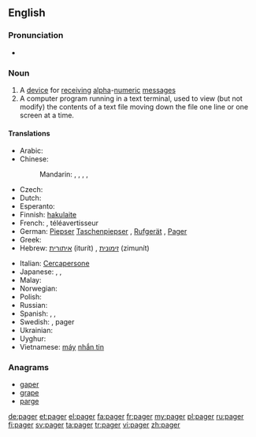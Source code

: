 ==English==

===Pronunciation===
* {{rhymes|eɪdʒə(r)}}

===Noun===
{{en-noun}}

# A [[device]] for [[receive|receiving]] [[alpha]]-[[numeric]] [[message]]s
# A computer program running in a text terminal, used to view (but not modify) the contents of a text file moving down the file one line or one screen at a time.

====Translations====
{{trans-top|device}}
* Arabic: {{t-|ar|بيجر|m|tr=beyjer, peyjer}}
* Chinese:
*: Mandarin: {{t|cmn|呼叫器|tr=hūjiàoqì|sc=Hani}},  {{t-|cmn|BB機|sc=Hani}},  {{t-|cmn|BB机|tr=bībī-jī|sc=Hani}}, {{t-|cmn|BP機|sc=Hani}},  {{t-|cmn|BP机|tr=bīpī-jī|sc=Hani}}
* Czech: {{t-|cs|pager|m}}
* Dutch: {{t-|nl|bieper}}
* Esperanto: {{t-|eo|poŝmesaĝilo}}
* Finnish: [[hakulaite]]
* French: {{t+|fr|bip|m}}, téléavertisseur
* German: [[Piepser]] {{g|m}} [[Taschenpiepser]] {{g|m}}, [[Rufgerät]] {{g|n}}, [[Pager]] {{g|m}}
* Greek: {{t-|el|τηλεειδοποιητής|m|tr=tileeidopoiitís|sc=Grek}}
* Hebrew: [[איתורית]] (iturít) {{g|f}}, [[זימונית]] (zimunít) {{g|f}}
{{trans-mid}}
* Italian: [[Cercapersone]] {{g|m}}
* Japanese: {{t-|ja|ポケットベル|tr=pokettoberu}},  {{t-|ja|ポケベル|tr=pokeberu}},  {{t-|ja|ページャ|tr=pēja}}
* Malay: {{t-|ms|alat kelui}}
* Norwegian: {{t-|no|personsøker|m}}
* Polish: {{l|pl|pager}} {{g|m}}
* Russian: {{t+|ru|пейджер|m|tr=péjdžer}}
* Spanish: {{t-|es|buscapersonas|m}}, {{t-|es|bíper|m}}, {{t+|es|busca|m}}
* Swedish: {{t-|sv|personsökare}}, pager
* Ukrainian: {{t+|uk|пейджер|m|tr=péjdžer}}
* Uyghur: {{t-|ug|چاقىرغۇ|tr=chaqirghu|sc=ug-Arab}}
* Vietnamese: [[máy]] [[nhắn tin]]
{{trans-bottom}}

===Anagrams===
* [[gaper#English|gaper]]
* [[grape#English|grape]]
* [[parge#English|parge]]

[[de:pager]]
[[et:pager]]
[[el:pager]]
[[fa:pager]]
[[fr:pager]]
[[my:pager]]
[[pl:pager]]
[[ru:pager]]
[[fi:pager]]
[[sv:pager]]
[[ta:pager]]
[[tr:pager]]
[[vi:pager]]
[[zh:pager]]